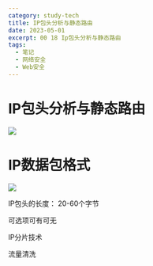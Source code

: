 ```yaml
---
category: study-tech
title: IP包头分析与静态路由
date: 2023-05-01
excerpt: 00 18 Ip包头分析与静态路由
tags:
  - 笔记
  - 网络安全
  - Web安全
---
```

# IP包头分析与静态路由

![](https://cdn.jsdelivr.net/gh/yy0691/img-bed@main/Net_Safe_Notion/Untitled%2084.png)

# IP数据包格式

![](https://cdn.jsdelivr.net/gh/yy0691/img-bed@main/Net_Safe_Notion/Untitled%2085.png)

IP包头的长度： 20-60个字节

可选项可有可无

IP分片技术

流量清洗